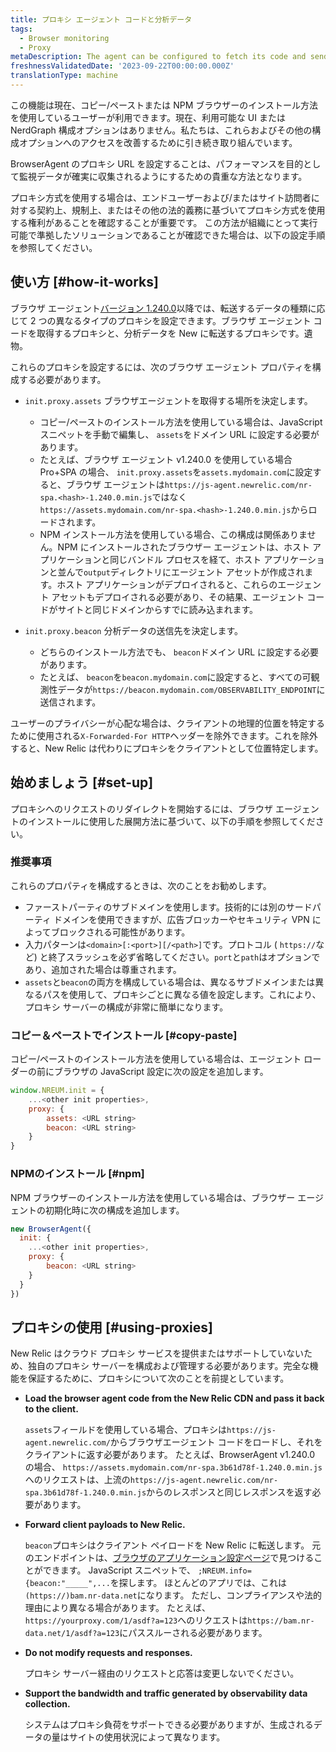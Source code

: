 ```yaml
---
title: プロキシ エージェント コードと分析データ
tags:
  - Browser monitoring
  - Proxy
metaDescription: The agent can be configured to fetch its code and send analytics through a proxy server instead of New Relic's endpoints.
freshnessValidatedDate: '2023-09-22T00:00:00.000Z'
translationType: machine
---
```


<Callout variant="important">
  この機能は現在、コピー/ペーストまたは NPM ブラウザーのインストール方法を使用しているユーザーが利用できます。現在、利用可能な UI または NerdGraph 構成オプションはありません。私たちは、これらおよびその他の構成オプションへのアクセスを改善するために引き続き取り組んでいます。
</Callout>

BrowserAgent のプロキシ URL を設定することは、パフォーマンスを目的として監視データが確実に収集されるようにするための貴重な方法となります。

プロキシ方式を使用する場合は、エンドユーザーおよび/またはサイト訪問者に対する契約上、規制上、またはその他の法的義務に基づいてプロキシ方式を使用する権利があることを確認することが重要です。 この方法が組織にとって実行可能で準拠したソリューションであることが確認できた場合は、以下の設定手順を参照してください。

## 使い方 [#how-it-works]

ブラウザ エージェント[バージョン 1.240.0](/docs/release-notes/new-relic-browser-release-notes/browser-agent-release-notes)以降では、転送するデータの種類に応じて 2 つの異なるタイプのプロキシを設定できます。ブラウザ エージェント コードを取得するプロキシと、分析データを New に転送するプロキシです。遺物。

これらのプロキシを設定するには、次のブラウザ エージェント プロパティを構成する必要があります。

* `init.proxy.assets` ブラウザエージェントを取得する場所を決定します。

  * コピー/ペーストのインストール方法を使用している場合は、JavaScript スニペットを手動で編集し、 `assets`をドメイン URL に設定する必要があります。
  * たとえば、ブラウザ エージェント v1.240.0 を使用している場合Pro+SPA の場合、 `init.proxy.assets`を`assets.mydomain.com`に設定すると、ブラウザ エージェントは`https://js-agent.newrelic.com/nr-spa.<hash>-1.240.0.min.js`ではなく`https://assets.mydomain.com/nr-spa.<hash>-1.240.0.min.js`からロードされます。
  * NPM インストール方法を使用している場合、この構成は関係ありません。NPM にインストールされたブラウザー エージェントは、ホスト アプリケーションと同じバンドル プロセスを経て、ホスト アプリケーションと並んで`output`ディレクトリにエージェント アセットが作成されます。ホスト アプリケーションがデプロイされると、これらのエージェント アセットもデプロイされる必要があり、その結果、エージェント コードがサイトと同じドメインからすでに読み込まれます。

* `init.proxy.beacon` 分析データの送信先を決定します。

  * どちらのインストール方法でも、 `beacon`ドメイン URL に設定する必要があります。
  * たとえば、 `beacon`を`beacon.mydomain.com`に設定すると、すべての可観測性データが`https://beacon.mydomain.com/OBSERVABILITY_ENDPOINT`に送信されます。

ユーザーのプライバシーが心配な場合は、クライアントの地理的位置を特定するために使用される`X-Forwarded-For HTTP`ヘッダーを除外できます。これを除外すると、New Relic は代わりにプロキシをクライアントとして位置特定します。

## 始めましょう [#set-up]

プロキシへのリクエストのリダイレクトを開始するには、ブラウザ エージェントのインストールに使用した展開方法に基づいて、以下の手順を参照してください。

### 推奨事項

これらのプロパティを構成するときは、次のことをお勧めします。

* ファーストパーティのサブドメインを使用します。技術的には別のサードパーティ ドメインを使用できますが、広告ブロッカーやセキュリティ VPN によってブロックされる可能性があります。
* 入力パターンは`<domain>[:<port>][/<path>]`です。プロトコル ( `https://`など) と終了スラッシュを必ず省略してください。`port`と`path`はオプションであり、追加された場合は尊重されます。
* `assets`と`beacon`の両方を構成している場合は、異なるサブドメインまたは異なるパスを使用して、プロキシごとに異なる値を設定します。これにより、プロキシ サーバーの構成が非常に簡単になります。

### コピー＆ペーストでインストール [#copy-paste]

コピー/ペーストのインストール方法を使用している場合は、エージェント ローダーの前にブラウザの JavaScript 設定に次の設定を追加します。

```js
window.NREUM.init = {
    ...<other init properties>,
    proxy: {
        assets: <URL string>
        beacon: <URL string>
    }
}
```

### NPMのインストール [#npm]

NPM ブラウザーのインストール方法を使用している場合は、ブラウザー エージェントの初期化時に次の構成を追加します。

```js
new BrowserAgent({ 
  init: {
    ...<other init properties>,
    proxy: {
        beacon: <URL string>
    }
  }
})
```

## プロキシの使用 [#using-proxies]

New Relic はクラウド プロキシ サービスを提供またはサポートしていないため、独自のプロキシ サーバーを構成および管理する必要があります。完全な機能を保証するために、プロキシについて次のことを前提としています。

* <DNT>**Load the browser agent code from the New Relic CDN and pass it back to the client.**</DNT>

  `assets`フィールドを使用している場合、プロキシは`https://js-agent.newrelic.com/`からブラウザエージェント コードをロードし、それをクライアントに返す必要があります。 たとえば、BrowserAgent v1.240.0 の場合、 `https://assets.mydomain.com/nr-spa.3b61d78f-1.240.0.min.js`へのリクエストは、上流の`https://js-agent.newrelic.com/nr-spa.3b61d78f-1.240.0.min.js`からのレスポンスと同じレスポンスを返す必要があります。

* <DNT>**Forward client payloads to New Relic.**</DNT>

  `beacon`プロキシはクライアント ペイロードを New Relic に転送します。 元のエンドポイントは、[ブラウザのアプリケーション設定ページ](/docs/browser/new-relic-browser/configuration/browser-app-settings-page/)で見つけることができます。 JavaScript スニペットで、 `;NREUM.info={beacon:"_____",...`を探します。 ほとんどのアプリでは、これは`(https://)bam.nr-data.net`になります。 ただし、コンプライアンスや法的理由により異なる場合があります。 たとえば、 `https://yourproxy.com/1/asdf?a=123`へのリクエストは`https://bam.nr-data.net/1/asdf?a=123`にパススルーされる必要があります。

* <DNT>**Do not modify requests and responses.**</DNT>

  プロキシ サーバー経由のリクエストと応答は変更しないでください。

* <DNT>**Support the bandwidth and traffic generated by observability data collection.**</DNT>

  システムはプロキシ負荷をサポートできる必要がありますが、生成されるデータの量はサイトの使用状況によって異なります。